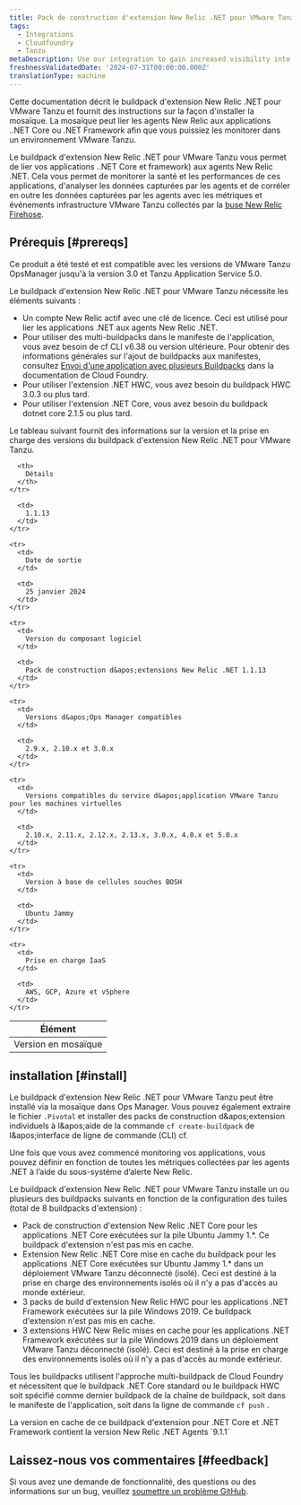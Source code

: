 ```yaml
---
title: Pack de construction d'extension New Relic .NET pour VMware Tanzu
tags:
  - Integrations
  - Cloudfoundry
  - Tanzu
metaDescription: Use our integration to gain increased visibility into the performance of your VMware Tanzu environment.
freshnessValidatedDate: '2024-07-31T00:00:00.000Z'
translationType: machine
---
```


Cette documentation décrit le buildpack d&apos;extension New Relic .NET pour VMware Tanzu et fournit des instructions sur la façon d&apos;installer la mosaïque. La mosaïque peut lier les agents New Relic aux applications ..NET Core ou .NET Framework afin que vous puissiez les monitorer dans un environnement VMware Tanzu.

Le buildpack d&apos;extension New Relic .NET pour VMware Tanzu vous permet de lier vos applications ..NET Core et framework) aux agents New Relic .NET. Cela vous permet de monitorer la santé et les performances de ces applications, d&apos;analyser les données capturées par les agents et de corréler en outre les données capturées par les agents avec les métriques et événements infrastructure VMware Tanzu collectés par la [buse New Relic Firehose](https://network.pivotal.io/products/nr-firehose-nozzle/).

## Prérequis [#prereqs]

Ce produit a été testé et est compatible avec les versions de VMware Tanzu OpsManager jusqu&apos;à la version 3.0 et Tanzu Application Service 5.0.

Le buildpack d&apos;extension New Relic .NET pour VMware Tanzu nécessite les éléments suivants :

* Un compte New Relic actif avec une clé de licence. Ceci est utilisé pour lier les applications .NET aux agents New Relic .NET.
* Pour utiliser des multi-buildpacks dans le manifeste de l&apos;application, vous avez besoin de cf CLI v6.38 ou version ultérieure. Pour obtenir des informations générales sur l&apos;ajout de buildpacks aux manifestes, consultez [Envoi d&apos;une application avec plusieurs Buildpacks](https://docs.pivotal.io/application-service/buildpacks/use-multiple-buildpacks.html) dans la documentation de Cloud Foundry.
* Pour utiliser l&apos;extension .NET HWC, vous avez besoin du buildpack HWC 3.0.3 ou plus tard.
* Pour utiliser l&apos;extension .NET Core, vous avez besoin du buildpack dotnet core 2.1.5 ou plus tard.

Le tableau suivant fournit des informations sur la version et la prise en charge des versions du buildpack d&apos;extension New Relic .NET pour VMware Tanzu.

<table>
  <thead>
    <tr>
      <th>
        Élément
      </th>

      <th>
        Détails
      </th>
    </tr>
  </thead>

  <tbody>
    <tr>
      <td>
        Version en mosaïque
      </td>

      <td>
        1.1.13
      </td>
    </tr>

    <tr>
      <td>
        Date de sortie
      </td>

      <td>
        25 janvier 2024
      </td>
    </tr>

    <tr>
      <td>
        Version du composant logiciel
      </td>

      <td>
        Pack de construction d&apos;extensions New Relic .NET 1.1.13
      </td>
    </tr>

    <tr>
      <td>
        Versions d&apos;Ops Manager compatibles
      </td>

      <td>
        2.9.x, 2.10.x et 3.0.x
      </td>
    </tr>

    <tr>
      <td>
        Versions compatibles du service d&apos;application VMware Tanzu pour les machines virtuelles
      </td>

      <td>
        2.10.x, 2.11.x, 2.12.x, 2.13.x, 3.0.x, 4.0.x et 5.0.x
      </td>
    </tr>

    <tr>
      <td>
        Version à base de cellules souches BOSH
      </td>

      <td>
        Ubuntu Jammy
      </td>
    </tr>

    <tr>
      <td>
        Prise en charge IaaS
      </td>

      <td>
        AWS, GCP, Azure et vSphere
      </td>
    </tr>
  </tbody>
</table>

## installation [#install]

Le buildpack d&apos;extension New Relic .NET pour VMware Tanzu peut être installé via la mosaïque dans Ops Manager. Vous pouvez également extraire le fichier `.Pivotal` et installer des packs de construction d&amp;apos;extension individuels à l&amp;apos;aide de la commande `cf create-buildpack` de l&amp;apos;interface de ligne de commande (CLI) cf.

Une fois que vous avez commencé monitoring vos applications, vous pouvez définir <InlinePopover type="alerts" />en fonction de toutes les métriques collectées par les agents .NET à l’aide du sous-système d’alerte New Relic.

Le buildpack d&apos;extension New Relic .NET pour VMware Tanzu installe un ou plusieurs des buildpacks suivants en fonction de la configuration des tuiles (total de 8 buildpacks d&apos;extension) :

* Pack de construction d&apos;extension New Relic .NET Core pour les applications .NET Core exécutées sur la pile Ubuntu Jammy 1.\*. Ce buildpack d&apos;extension n&apos;est pas mis en cache.
* Extension New Relic .NET Core mise en cache du buildpack pour les applications .NET Core exécutées sur Ubuntu Jammy 1.\* dans un déploiement VMware Tanzu déconnecté (isolé). Ceci est destiné à la prise en charge des environnements isolés où il n&apos;y a pas d&apos;accès au monde extérieur.
* 3 packs de build d&apos;extension New Relic HWC pour les applications .NET Framework exécutées sur la pile Windows 2019. Ce buildpack d&apos;extension n&apos;est pas mis en cache.
* 3 extensions HWC New Relic mises en cache pour les applications .NET Framework exécutées sur la pile Windows 2019 dans un déploiement VMware Tanzu déconnecté (isolé). Ceci est destiné à la prise en charge des environnements isolés où il n&apos;y a pas d&apos;accès au monde extérieur.

Tous les buildpacks utilisent l&apos;approche multi-buildpack de Cloud Foundry et nécessitent que le buildpack .NET Core standard ou le buildpack HWC soit spécifié comme dernier buildpack de la chaîne de buildpack, soit dans le manifeste de l&apos;application, soit dans la ligne de commande `cf push` .

<Callout variant="important">
  La version en cache de ce buildpack d&apos;extension pour .NET Core et .NET Framework contient la version New Relic .NET Agents `9.1.1`
</Callout>

## Laissez-nous vos commentaires [#feedback]

Si vous avez une demande de fonctionnalité, des questions ou des informations sur un bug, veuillez [soumettre un problème GitHub](https://github.com/newrelic/newrelic-dotnet-buildpack-tile/issues).